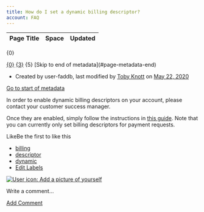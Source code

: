 ```yaml
---
title: How do I set a dynamic billing descriptor?
account: FAQ 
---
```


<table class="aui"> <thead> <tr class="header"> <th class="search-result-title">Page Title</th> <th class="search-result-space">Space</th> <th class="search-result-date">Updated</th> </tr> </thead> </table> <p class="search-result-count">{0}</p> <tr class="search-result"> <td class="search-result-title"><a href="{1}" class="content-type-{2}"><span>{0}</span></a></td> <td class="search-result-space"><a class="space" href="/display/{4}/" title="{3}">{3}</a></td> <td class="search-result-date"><span class="date" title="{6}">{5}</span></td> </tr> [Skip to end of metadata](#page-metadata-end)

*   Created by user-faddb, last modified by [Toby Knott](    /display/~toby.knott
    ) on [May 22, 2020](/pages/diffpagesbyversion.action?pageId=721086&selectedPageVersions=2&selectedPageVersions=3 "Show changes")

[Go to start of metadata](#page-metadata-start)

In order to enable dynamic billing descriptors on your account, please contact your customer success manager.

Once they are enabled, simply follow the instructions in [this guide](/display/DOCS/Dynamic+billing+descriptor). Note that you can currently only set billing descriptors for payment requests.

LikeBe the first to like this

*   [billing](/label/FAQ/billing)
*   [descriptor](/label/FAQ/descriptor)
*   [dynamic](/label/FAQ/dynamic)
*   [Edit Labels](# "Edit Labels (Type 'l')")

[![User icon: Add a picture of yourself](/s/en_GB/7901/abf7b35644d5a5d1d7e4b0969a83e8eb2b569fb5/_/images/icons/profilepics/add_profile_pic.svg)](/users/profile/editmyprofilepicture.action)

Write a comment…

[Add Comment](/pages/viewpage.action?pageId=721086&showComments=true&showCommentArea=true#addcomment)
